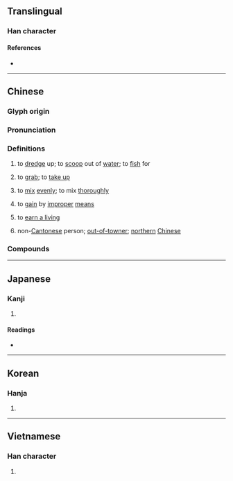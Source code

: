 {{character info/new}}
{{also|捞}}
==Translingual==
{{Han simplified forms|撈|𢭐|捞|ex=y}}

===Han character===
{{Han char|rn=64|rad=手|as=12|sn=15|four=59027|canj=QFFS|ids=⿰扌勞}}

====References====
* {{Han ref|kx=0453.230|dkj=12679|dj=0803.060|hdz=31963.020|uh=6488|ud=25736|bh=BCB4|bd=48308}}

----

==Chinese==
{{zh-forms|s=捞}}

===Glyph origin===
{{Han etym}}

===Pronunciation===
{{zh-pron
|m=lāo,láo
|m_note=láo - regional Mandarin for “to scoop up”, also used in {{zh-l|*撈什子}}
|c=laau4,laau1,lou1,lou4
|md=lău/lò̤
|md_note=lău - “to scoop up; to gain by improper means”; lò̤ - “to take out noodles or vegetables cooked in boiling water”
|mn=qz:lô͘/tw,xm,zz:lô/hô͘
|mn_note=lô͘/lô - literary; hô͘ - vernacular (俗)
|w=1'lau
|mc=y
|oc=y
|ma=Zh-lao.ogg
|cat=v
}}

===Definitions===
{{zh-hanzi}}

# to [[dredge]] up; to [[scoop]] out of [[water]]; to [[fish]] for
#: {{zh-x|把 金魚 撈 出來|to '''scoop''' a goldfish out}}
# {{lb|zh|dialectal}} to [[grab]]; to [[take up]]
# {{lb|zh|Cantonese}} to [[mix]] [[evenly]]; to mix [[thoroughly]]
# {{lb|zh|figurative}} to [[gain]] by [[improper]] [[means]]
# {{lb|zh|Cantonese}} to [[earn a living]]
# {{lb|zh|Cantonese|pejorative|from {{zh-l|*撈鬆}}}} non-[[Cantonese]] person; [[out-of-towner]]; [[northern]] [[Chinese]]

===Compounds===
{{zh-der|fold=1|捕撈|大海撈針|撈麵|水中撈月|打撈|大撈一票|大撈一筆|撈取|河撈|撈一票|海底撈月|撈菱|撈稻草|撈油水|撈毛的|撈摸|漁撈|撈金|撈梢|撈錢|撈本|撈過界|撈一把|洋撈|水底撈月|撈鈴|打淨撈乾|撈起嘴巴|海中撈月|撈捕|撈嘴|海底撈針|撈兒|水底撈針|東海撈針|撈鬆|撈仔|撈什子|東撈西摸|打鳳撈龍}}

{{zh-cat|Elementary}}

----

==Japanese==

===Kanji===
{{ja-kanji|grade=|rs=手12|shin=𢭐}}

# {{defn|lang=ja|sort=手12}}

====Readings====
* {{ja-readings|goon=[[ろう]] (rō)|kanon=[[ろう]] (rō)|kanyoon=[[りょう]] (ryō)|kun=[[すくいあげ]] (sukuiage), [[とる]] (toru)}}

----

==Korean==

===Hanja===
{{ko-hanja|hangeul=[[로]]>[[노]]|eumhun=|rv=ro>no|mr=ro>no|y=lo>no}}

# {{defn|lang=ko|sort=手12}}

----

==Vietnamese==

===Han character===
{{vi-readings|rs=手12|hanviet=[[lau]], [[lao]], [[lạo]], [[trau]]}}

# {{defn|lang=vi|sort=手12}}